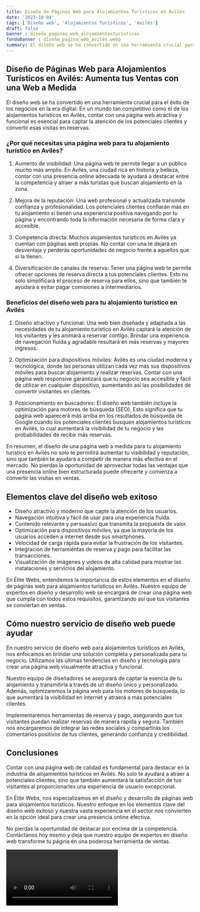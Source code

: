 ```yaml
---
title: Diseño de Páginas Web para Alojamientos Turísticos en Avilés
date: '2023-10-04'
tags: ['Diseño web', 'Alojamientos Turísticos', 'Avilés']
draft: false
banner : diseño_paginas_web_alojamientosturísticos
fondoBanner : diseño_pagina_web_avilés.webp
summary: El diseño web se ha convertido en una herramienta crucial para el éxito de los negocios en la era digital. En un mundo tan competitivo como el de los alojamientos turísticos en Avilés, contar con una página web atractiva y funcional es esencial para captar la atención de los potenciales clientes y convertir esas visitas en reservas.
---
```


## Diseño de Páginas Web para Alojamientos Turísticos en Avilés: Aumenta tus Ventas con una Web a Medida 

El diseño web se ha convertido en una herramienta crucial para el éxito de los negocios en la era digital. En un mundo tan competitivo como el de los alojamientos turísticos en Avilés, contar con una página web atractiva y funcional es esencial para captar la atención de los potenciales clientes y convertir esas visitas en reservas.

### ¿Por qué necesitas una página web para tu alojamiento turístico en Avilés?

1. Aumento de visibilidad: Una página web te permite llegar a un público mucho más amplio. En Avilés, una ciudad rica en historia y belleza, contar con una presencia online adecuada te ayudará a destacar entre la competencia y atraer a más turistas que buscan alojamiento en la zona.

2. Mejora de la reputación: Una web profesional y actualizada transmite confianza y profesionalidad. Los potenciales clientes confiarán más en tu alojamiento si tienen una experiencia positiva navegando por tu página y encontrando toda la información necesaria de forma clara y accesible.

3. Competencia directa: Muchos alojamientos turísticos en Avilés ya cuentan con páginas web propias. No contar con una te dejará en desventaja y perderás oportunidades de negocio frente a aquellos que sí la tienen.

4. Diversificación de canales de reserva: Tener una página web te permite ofrecer opciones de reserva directa a tus potenciales clientes. Esto no solo simplificará el proceso de reserva para ellos, sino que también te ayudará a evitar pagar comisiones a intermediarios.

### Beneficios del diseño web para tu alojamiento turístico en Avilés

1. Diseño atractivo y funcional: Una web bien diseñada y adaptada a las necesidades de tu alojamiento turístico en Avilés captará la atención de los visitantes y les animará a reservar contigo. Brindar una experiencia de navegación fluida y agradable resultará en más reservas y mayores ingresos.

2. Optimización para dispositivos móviles: Avilés es una ciudad moderna y tecnológica, donde las personas utilizan cada vez más sus dispositivos móviles para buscar alojamiento y realizar reservas. Contar con una página web responsive garantizará que tu negocio sea accesible y fácil de utilizar en cualquier dispositivo, aumentando así las posibilidades de convertir visitantes en clientes.

3. Posicionamiento en buscadores: El diseño web también incluye la optimización para motores de búsqueda (SEO). Esto significa que tu página web aparecerá más arriba en los resultados de búsqueda de Google cuando los potenciales clientes busquen alojamientos turísticos en Avilés, lo cual aumentará la visibilidad de tu negocio y las probabilidades de recibir más reservas.

En resumen, el diseño de una página web a medida para tu alojamiento turístico en Avilés no solo te permitirá aumentar tu visibilidad y reputación, sino que también te ayudará a competir de manera más efectiva en el mercado. No pierdas la oportunidad de aprovechar todas las ventajas que una presencia online bien estructurada puede ofrecerte y comienza a convertir las visitas en ventas.

<GifSeo />

<Cta />

## Elementos clave del diseño web exitoso

- Diseño atractivo y moderno que capte la atención de los usuarios.
- Navegación intuitiva y fácil de usar para una experiencia fluida.
- Contenido relevante y persuasivo que transmita la propuesta de valor.
- Optimización para dispositivos móviles, ya que la mayoría de los usuarios acceden a internet desde sus smartphones.
- Velocidad de carga rápida para evitar la frustración de los visitantes.
- Integración de herramientas de reserva y pago para facilitar las transacciones.
- Visualización de imágenes y videos de alta calidad para mostrar las instalaciones y servicios del alojamiento.

En Élite Webs, entendemos la importancia de estos elementos en el diseño de páginas web para alojamientos turísticos en Avilés. Nuestro equipo de expertos en diseño y desarrollo web se encargará de crear una página web que cumpla con todos estos requisitos, garantizando así que tus visitantes se conviertan en ventas.

## Cómo nuestro servicio de diseño web puede ayudar

En nuestro servicio de diseño web para alojamientos turísticos en Avilés, nos enfocamos en brindar una solución completa y personalizada para tu negocio. Utilizamos las últimas tendencias en diseño y tecnología para crear una página web visualmente atractiva y funcional.

Nuestro equipo de diseñadores se asegurará de captar la esencia de tu alojamiento y transmitirla a través de un diseño único y personalizado. Además, optimizaremos la página web para los motores de búsqueda, lo que aumentará la visibilidad en internet y atraerá a más potenciales clientes.

Implementaremos herramientas de reserva y pago, asegurando que tus visitantes puedan realizar reservas de manera rápida y segura. También nos encargaremos de integrar las redes sociales y compartirás los comentarios positivos de tus clientes, generando confianza y credibilidad.

## Conclusiones

Contar con una página web de calidad es fundamental para destacar en la industria de alojamientos turísticos en Avilés. No solo te ayudará a atraer a potenciales clientes, sino que también aumentará la satisfacción de tus visitantes al proporcionarles una experiencia de usuario excepcional.

En Élite Webs, nos especializamos en el diseño y desarrollo de páginas web para alojamientos turísticos. Nuestro enfoque en los elementos clave del diseño web exitoso y nuestra vasta experiencia en el sector nos convierten en la opción ideal para crear una presencia online efectiva.

No pierdas la oportunidad de destacar por encima de la competencia. Contáctanos hoy mismo y deja que nuestro equipo de expertos en diseño web transforme tu página en una poderosa herramienta de ventas.

<Video />

<CtaBot job='Alojamientos Turísticos' city='Avilés'/>

<Gmaps query='Avilés+españa+maps' />